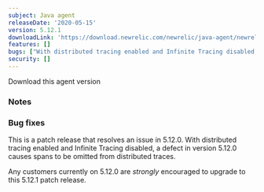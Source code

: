 ```yaml
---
subject: Java agent
releaseDate: '2020-05-15'
version: 5.12.1
downloadLink: 'https://download.newrelic.com/newrelic/java-agent/newrelic-agent/5.12.1/'
features: []
bugs: ["With distributed tracing enabled and Infinite Tracing disabled, a bug could cause spans to be omitted from distributed traces"]
security: []
---
```

<ButtonGroup>
  <ButtonLink
    role="button"
    to="https://download.newrelic.com/newrelic/java-agent/newrelic-agent/5.12.1/"
    variant="primary"
  >
    Download this agent version
  </ButtonLink>
</ButtonGroup>

### Notes

### Bug fixes

This is a patch release that resolves an issue in 5.12.0. With distributed tracing enabled and Infinite Tracing disabled, a defect in version 5.12.0 causes spans to be omitted from distributed traces.

Any customers currently on 5.12.0 are _strongly_ encouraged to upgrade to this 5.12.1 patch release.
